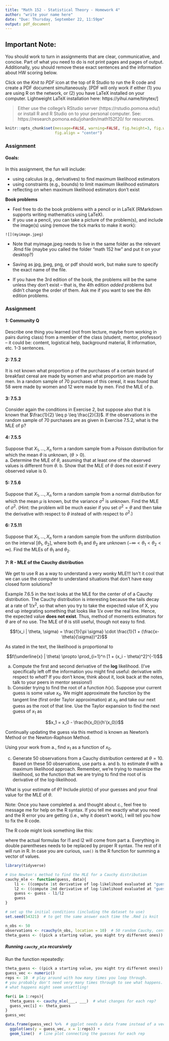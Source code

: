 ```yaml
---
title: "Math 152 - Statistical Theory - Homework 4"
author: "write your name here"
date: "Due: Thursday, September 22, 11:59pm"
output: pdf_document
---
```


## Important Note:
You should work to turn in assignments that are clear, communicative, and concise.  Part of what you need to do is not print pages and pages of output.  Additionally, you should remove these exact sentences and the information about HW scoring below.


Click on the *Knit to PDF* icon at the top of R Studio to run the R code and create a PDF document simultaneously. [PDF will only work if either (1) you are using R on the network, or (2) you have LaTeX installed on your computer.  Lightweight LaTeX installation here: https://yihui.name/tinytex/]

> Either use the college's RStudio server (https://rstudio.pomona.edu/)
or install R and R Studio on to your personal computer. 
See:  https://research.pomona.edu/johardin/math152f20/ for resources.


```r
knitr::opts_chunk$set(message=FALSE, warning=FALSE, fig.height=3, fig.width=5, 
                      fig.align = "center")

```


### Assignment

#### Goals:

In this assignment, the fun will include:

* using calculus (e.g., derivatives) to find maximum likelihood estimators
* using constraints (e.g., bounds) to limit maximum likelihood estimators
* reflecting on when maximum likelihood estimators don't exist

**Book problems**   

* Feel free to do the book problems with a pencil or in LaTeX (RMarkdown supports writing mathematics using LaTeX).   
* If you use a pencil, you can take a picture of the problem(s), and include the image(s) using (remove the tick marks to make it work):

```
![](myimage.jpeg)
```

   - Note that myimage.jpeg needs to live in the same folder as the relevant .Rmd file (maybe you called the folder "math 152 hw" and put it on your desktop?)
   - Saving as jpg, jpeg, png, or pdf should work, but make sure to specify the exact name of the file.
   
* If you have the 3rd edition of the book, the problems will be the same unless they don't exist -- that is, the 4th edition *added* problems but didn't change the order of them.  Ask me if you want to see the 4th edition problems. 


### Assignment

#### 1:  Community Q
Describe one thing you learned (not from lecture, maybe from working in pairs during class) from a member of the class (student, mentor, professor) -- it could be: content, logistical help, background material, R information, etc.  1-3 sentences.

#### 2: 7.5.2

It is not known what proportion p of the purchases of a certain brand of breakfast cereal are made by women and what proportion are made by men. In a random sample of 70 purchases of this cereal, it was found that 58 were made by women and 12 were made by men. Find the MLE of p.

#### 3: 7.5.3

Consider again the conditions in Exercise 2, but suppose also that it is known that $\frac{1}{2} \leq p \leq \frac{2}{3}$. If the observations in the random sample of 70 purchases are as given
in Exercise 7.5.2, what is the MLE of p?

#### 4: 7.5.5

Suppose that $X_1, \ldots , X_n$ form a random sample from a Poisson distribution for which the mean $\theta$ is unknown, $(\theta > 0)$.  
a. Determine the MLE of $\theta$, assuming that at least one of the observed values is different from $\theta$.
b. Show that the MLE of $\theta$ does not exist if every observed value is 0.

#### 5: 7.5.6

Suppose that $X_1, \ldots , X_n$ form a random sample from a normal distribution for which the mean $\mu$ is known, but the variance $\sigma^2$ is unknown. Find the MLE of $\sigma^2$.  (Hint: the problem will be much easier if you set $\sigma^2 = \theta$ and then take the derivative with respect to $\theta$ instead of with respect to $\sigma^2.)$

#### 6: 7.5.11

Suppose that $X_1, \ldots , X_n$ form a random sample from the uniform distribution on the interval [$\theta_1$, $\theta_2$], where both $\theta_1$ and $\theta_2$ are unknown $(-\infty< \theta_1 < \theta_2 < \infty)$. Find the MLEs of $\theta_1$ and $\theta_2$.


#### 7: R - MLE of the Cauchy distribution

We get to use R as a way to understand a very wonky MLE!!!  Isn't it cool that we can use the computer to understand situations that don't have easy closed form solutions?

Example 7.6.5 in the text looks at the MLE for the center of of a Cauchy distribution. The Cauchy distribution is interesting because the tails decay at a rate of $1/x^2$, so that when you try to take the expected value of X, you end up integrating something that looks like $1/x$ over the real line. Hence, the expected value **does not exist**. Thus, method of moments estimators for $\theta$ are of no use. The MLE of $\theta$ is still useful, though not easy to find. 

$$f(x_i | \theta, \sigma) = \frac{1}{\pi \sigma} \cdot \frac{1}{1 + (\frac{x-\theta}{\sigma})^2}$$


As stated in the text, the likelihood is proportional to 


$$f(\underline{x} | \theta) \propto \prod_{i=1}^n [1 + (x_i - \theta)^2]^{-1}$$

a. Compute the first and second derivative of the **log** likelihood. (I've specifically left off the information you might find useful:  derivative with respect to *what*?  If you don't know, think about it, look back at the notes, talk to your peers in mentor sessions!)
b. Consider trying to find the root of a function $h(x)$. Suppose your current
guess is some value $x_0$. We might approximate the function by the tangent line (first order Taylor approximation) at $x_0$ and take our next guess as the root of that line. Use the Taylor expansion to find the next guess of $x_1$ as

$$x_1 = x_0 - \frac{h(x_0)}{h'(x_0)}$$

Continually updating the guess via this method is known as Newton's Method or the Newton-Raphson Method.  

Using your work from a., find $x_1$ as a function of $x_0$.

c. Generate 50 observations from a Cauchy distribution centered at $\theta = 10$.  Based on these 50 observations, use parts a. and b. to estimate $\theta$ with a maximum likelihood approach. Remember, we're trying to maximize the likelihood, so the function that we are trying to find the root of is derivative of the log-likelihood. 

What is your estimate of $\theta$?  Include plot(s) of your guesses and your final value for the MLE of $\theta$. 

Note: Once you have completed a. and thought about c., feel free to message me for help on the R syntax. If you tell me exactly what you need and the R error you are getting (i.e., why it doesn't work), I will tell you how to fix the R code.

The R code might look something like this:

where the actual formulas for l1 and l2 will come from part a. Everything in
double parentheses needs to be replaced by proper R syntax. The rest of it will
run in R. In case you are curious, `sum()` is the R function for summing a vector of values.

```r
library(tidyverse)

# Use Newton's method to find the MLE for a Cauchy distribution
cauchy_mle <- function(guess, data){
    l1 <- ((compute 1st derivative of log-likelihood evaluated at "guess")) # 1st deriv
    l2 <- ((compute 2nd derivative of log-likelihood evaluated at "guess")) # 2nd deriv
    guess <- guess - l1/l2
    guess
}

# set up the initial conditions (including the dataset to use)
set.seed(54321)  # to get the same answer each time the .Rmd is knit

n_obs <- 50
observations <- rcauchy(n_obs, location = 10)  # 50 random Cauchy, centered at 10
theta_guess <- ((pick a starting value, you might try different ones)) # just a number

```

##### Running `cauchy_mle` recursively

Run the function repeatedly:

```r
theta_guess <- ((pick a starting value, you might try different ones)) # just a number
guess_vec <- numeric()
reps <- 10  # play around with how many times you loop through. 
# you probably don't need very many times through to see what happens.
# what happens might seem unsettling!

for(i in 1:reps){
  theta_guess <- cauchy_mle(___, ___)  # what changes for each rep?
  guess_vec[i] <- theta_guess
}
guess_vec

data.frame(guess_vec) %>%  # ggplot needs a data frame instead of a vector
  ggplot(aes(y = guess_vec, x = 1:reps)) + 
  geom_line()  # line plot connecting the guesses for each rep
```


 


